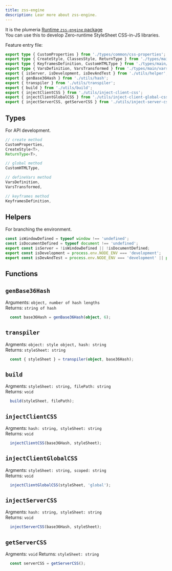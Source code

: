 ```yaml
---
title: zss-engine
description: Lear more about zss-engine.
---
```


It is the plumeria [Runtime `zss-engine` package](https://www.npmjs.com/package/zss-engine)  
You can use this to develop Zero-runtime StyleSheet CSS-in-JS libraries.  

Feature entry file:
```ts
export type { CustomProperties } from './types/common/css-properties';
export type { CreateStyle, ClassesStyle, ReturnType } from './types/main/create';
export type { KeyframesDefinition, CustomHTMLType } from './types/main/global';
export type { VarsDefinition, VarsTransformed } from './types/main/vars';
export { isServer, isDevelopment, isDevAndTest } from './utils/helper';
export { genBase36Hash } from './utils/hash';
export { transpiler } from './utils/transpiler';
export { build } from './utils/build';
export { injectClientCSS } from './utils/inject-client-css';
export { injectClientGlobalCSS } from './utils/inject-client-global-css';
export { injectServerCSS, getServerCSS } from './utils/inject-server-css';
```

## Types
For API development.
```ts title="TypeScript"
// create method
CustomProperties, 
CreateStyle<T>, 
ReturnType<T>,

// global method
CustomHTMLType, 

// defineVars method
VarsDefinition,
VarsTransformed,

// keyframes method
KeyframesDefinition,
```

## Helpers
For branching the environment.
```ts title="TypeScript"
const isWindowDefined = typeof window !== 'undefined';
const isDocumentDefined = typeof document !== 'undefined';
export const isServer = !isWindowDefined || !isDocumentDefined;
export const isDevelopment = process.env.NODE_ENV === 'development';
export const isDevAndTest = process.env.NODE_ENV === 'development' || process.env.NODE_ENV === 'test';
```



## Functions

## `genBase36Hash`
Arguments: `object, number of hash lengths`  
Returns: `string of hash`

```ts title="TypeScript"
  const base36Hash = genBase36Hash(object, 6); 
```



## `transpiler`
Argments: `object: style object, hash: string`  
Returns: `styleSheet: string    `

```ts title="TypeScript" 
  const { styleSheet } = transpiler(object, base36Hash);
```

## `build`
Argments: `styleSheet: string, filePath: string`  
Returns: `void`
```ts title="TypeScript" 
  build(styleSheet, filePath);
```

## `injectClientCSS`
Argments: `hash: string, styleSheet: string`  
Returns: `void`
```ts title="TypeScript" 
  injectClientCSS(base36Hash, styleSheet);
```

## `injectClientGlobalCSS`
Argments: `styleSheet: string, scoped: string`  
Returns: `void`
```ts title="TypeScript" 
  injectClientGlobalCSS(styleSheet, 'global');
```

## `injectServerCSS`
Argments: `hash: string, styleSheet: string`  
Returns: `void`
```ts title="TypeScript" 
  injectServerCSS(base36Hash, styleSheet);
```

## `getServerCSS`
Argments: `void`
Returns: `styleSheet: string`
```ts title="TypeScript"
  const serverCSS = getServerCSS();
```